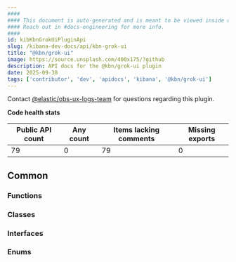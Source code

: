 ```yaml
---
####
#### This document is auto-generated and is meant to be viewed inside our experimental, new docs system.
#### Reach out in #docs-engineering for more info.
####
id: kibKbnGrokUiPluginApi
slug: /kibana-dev-docs/api/kbn-grok-ui
title: "@kbn/grok-ui"
image: https://source.unsplash.com/400x175/?github
description: API docs for the @kbn/grok-ui plugin
date: 2025-09-30
tags: ['contributor', 'dev', 'apidocs', 'kibana', '@kbn/grok-ui']
---
```




Contact [@elastic/obs-ux-logs-team](https://github.com/orgs/elastic/teams/obs-ux-logs-team) for questions regarding this plugin.

**Code health stats**

| Public API count  | Any count | Items lacking comments | Missing exports |
|-------------------|-----------|------------------------|-----------------|
| 79 | 0 | 79 | 0 |

## Common

### Functions
<DocDefinitionList data={kbnGrokUiObj.common.functions}/>

### Classes
<DocDefinitionList data={kbnGrokUiObj.common.classes}/>

### Interfaces
<DocDefinitionList data={kbnGrokUiObj.common.interfaces}/>

### Enums
<DocDefinitionList data={kbnGrokUiObj.common.enums}/>

